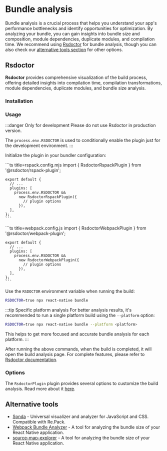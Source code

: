 # Bundle analysis

Bundle analysis is a crucial process that helps you understand your app's performance bottlenecks and identify opportunities for optimization. By analyzing your bundle, you can gain insights into bundle size and composition, module dependencies, duplicate modules, and compilation time. We recommend using [Rsdoctor](https://rsdoctor.dev/) for bundle analysis, though you can also check our [alternative tools section](#alternative-tools) for other options.

## Rsdoctor

**Rsdoctor** provides comprehensive visualization of the build process, offering detailed insights into compilation time, compilation transformations, module dependencies, duplicate modules, and bundle size analysis.


### Installation


<Tabs groupId="bundler">
  <Tab label="Rspack" value="rspack">
    <PackageManagerTabs command={{
      npm: 'npm install @rsdoctor/rspack-plugin -D',
      yarn: 'yarn add @rsdoctor/rspack-plugin -D',
      pnpm: 'pnpm add @rsdoctor/rspack-plugin -D',
      bun: 'bun add @rsdoctor/rspack-plugin -D',
    }} />
  </Tab>
  <Tab label="webpack" value="webpack">
    <PackageManagerTabs command={{
      npm: 'npm install @rsdoctor/webpack-plugin -D',
      yarn: 'yarn add @rsdoctor/webpack-plugin -D',
      pnpm: 'pnpm add @rsdoctor/webpack-plugin -D',
      bun: 'bun add @rsdoctor/webpack-plugin -D',
    }} />
  </Tab>
</Tabs>

### Usage

:::danger Only for development
Please do not use Rsdoctor in production version.

The `process.env.RSDOCTOR` is used to conditionally enable the plugin just for the development environment.
:::

Initialize the plugin in your bundler configuration:

<Tabs groupId="bundler">
  <Tab label="Rspack" value="rspack">
    ```ts title=rspack.config.mjs
    import { RsdoctorRspackPlugin } from '@rsdoctor/rspack-plugin';

    export default {
      // ...
      plugins: [
        process.env.RSDOCTOR &&
          new RsdoctorRspackPlugin({
            // plugin options
          }),
      ],
    };
    ```
  </Tab>
  <Tab label="webpack" value="webpack">
    ```ts title=webpack.config.js
    import { RsdoctorWebpackPlugin } from '@rsdoctor/webpack-plugin';

    export default {
      // ...
      plugins: [
        process.env.RSDOCTOR &&
          new RsdoctorWebpackPlugin({
            // plugin options
          }),
      ],
    };
    ```
  </Tab>
</Tabs>

Use the `RSDOCTOR` environment variable when running the build:

```bash
RSDOCTOR=true npx react-native bundle
```

:::tip Specific platform analysis
For better analysis results, it's recommended to run a single platform build using the `--platform` option:

```bash
RSDOCTOR=true npx react-native bundle --platform <platform>
```

This helps to get more focused and accurate bundle analysis for each platform.
:::

After running the above commands, when the build is completed, it will open the build analysis page. For complete features, please refer to [Rsdoctor documentation](https://rsdoctor.dev/).

### Options

The `RsdoctorPlugin` plugin provides several options to customize the build analysis. Read more about it [here](https://rsdoctor.dev/config/options/options).


## Alternative tools

- [Sonda](https://github.com/filipsobol/sonda) - Universal visualizer and analyzer for JavaScript and CSS. Compatible with Re.Pack.
- [Webpack Bundle Analyzer](https://github.com/webpack-contrib/webpack-bundle-analyzer) - A tool for analyzing the bundle size of your React Native application.
- [source-map-explorer](https://github.com/danvk/source-map-explorer) - A tool for analyzing the bundle size of your React Native application.
